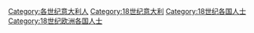 [[Category:各世纪意大利人|Category:各世纪意大利人]]
[[Category:18世纪意大利|Category:18世纪意大利]]
[[Category:18世纪各国人士|Category:18世纪各国人士]]
[[Category:18世纪欧洲各国人士|Category:18世纪欧洲各国人士]]